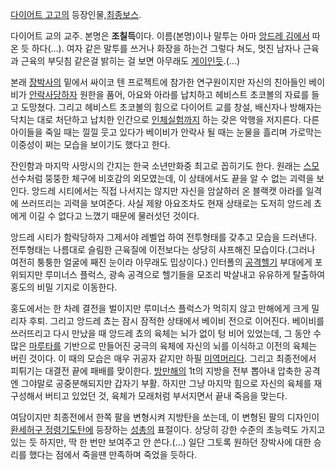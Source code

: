 [[다이어트 고고]]의 등장인물,[[최종보스]].

다이어트 교의 교주. 본명은 '''조칠득'''이다. 이름(본명)이나 말투는 아마 [[앙드레 김]]에서 따온 듯 하다(…).  여자 같은 말투를 쓰거나 화장을 하는건 그렇다 쳐도, 멋진 남자나 근육과 근육의 부딧침 같은걸 밝히는 걸 보면 아무래도 [[게이]]인듯.(…)

본래 [[장박사]]의 밑에서 싸이코 텐 프로젝트에 참가한 연구원이지만 자신의 친아들인 베이비가 [[안락사]]당하자 원한을 품어, 아요와 아라를 납치하고 헤비스트 초코볼의 자료를 들고 도망쳤다. 그리고 헤비스트 초코볼의 힘으로 다이어트 교를 창설, 배신자나 방해자는 닥치는 대로 처단하고 납치한 인간으로 [[인체실험]]까지 하는 갖은 악행을 저지른다. 다른 아이들을 죽일 때는 낄낄 웃고 있다가 베이비가 안락사 될 때는 눈물을 흘리며 가로막는 이중성이 쩌는 모습을 보이기도 했다고 한다.

잔인함과 마지막 사망시의 간지는 한국 소년만화중 최고로 꼽히기도 한다. 원래는 [[스모]] 선수처럼 뚱뚱한 체구에 비호감의 외모였는데, 이 상태에서도 끝을 알 수 없는 괴력을 보인다. 앙드레 시티에서는 직접 나서지는 않지만 자신을 암살하러 온 블랙캣 아라를 일격에 쓰러뜨리는 괴력을 보여준다. 사실 제왕 아요조차도 현재 상태로는 도저히 앙드레 쵸에게 이길 수 없다고 느꼈기 때문에 물러섯던 것이다.

앙드레 시티가 함락당하자 그제서야 레벨업 하여 전투형태를 갖추고 모습을 드러낸다. 전투형태는 나름대로 슬림한 근육질에 이전보다는 상당히 샤프해진 모습이다.(그러나 여전히 퉁퉁한 얼굴에 째진 눈이라 아무래도 밉상이다.) 인터폴의 [[공격헬기]] 부대에게 포위되지만 루미너스 플럭스, 광속 공격으로 헬기들을 모조리 박살내고 유유하게 탈출하여 홍도의 비밀 기지로 이동한다.

홍도에서는 한 차례 결전을 벌이지만 루미너스 플럭스가 먹히지 않고 만해에게 크게 밀리자 후퇴. 그리고 앙드레 쵸는 잠시 잠적한 상태에서 베이비 전으로 이어진다. 베이비를 쓰러뜨리고 다시 만났을 때 앙드레 쵸의 육체는 뇌가 없이 텅 비어 있었는데, 그 동안 수많은 [[마루타]]를 기반으로 만들어진 궁극의 육체에 자신의 뇌를 이식하고 이전의 육체는 버린 것이다. 이 때의 모습은 매우 귀공자 같지만 하필 [[미역머리]]다. 그리고 최종전에서 피튀기는 대결전 끝에 패배를 맞이한다. [[방만해]]의 1t의 지방을 전부 뽑아내 압축한 공격엔 그야말로 공중분해되지만 갑자기 부활. 하지만 그냥 마지막 힘으로 자신의 육체를 재구성해서 버티고 있었던 것, 육체가 모래처럼 부서지면서 끝내 죽음을 맞는다.

여담이지만 최종전에서 한쪽 팔을 변형시켜 지방탄을 쏘는데, 이 변형된 팔의 디자인이 [[환세허구 정령기도탄]]에 등장하는 [[성총]]의 표절이다. 상당히 강한 수준의 초능력도 가지고 있는 듯 하지만, 딱 한 번만 보여주고 안 쓴다.(…) 일단 그토록 원하던 장박사에 대한 승리를 했다는 점에서 죽을땐 만족하며 죽었을 듯하다.
